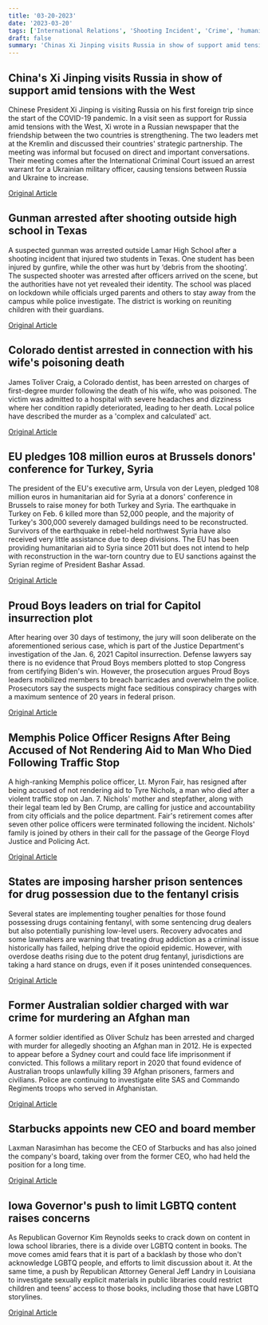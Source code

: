 ```yaml
---
title: '03-20-2023'
date: '2023-03-20'
tags: ['International Relations', 'Shooting Incident', 'Crime', 'humanitarian aid', 'Capitol Insurrection', 'Police Brutality', 'Drug Policy', 'War Crime', 'Business News', 'LGBTQ rights']
draft: false
summary: 'Chinas Xi Jinping visits Russia in show of support amid tensions with the West...'
---
```


## China's Xi Jinping visits Russia in show of support amid tensions with the West
Chinese President Xi Jinping is visiting Russia on his first foreign trip since the start of the COVID-19 pandemic. In a visit seen as support for Russia amid tensions with the West, Xi wrote in a Russian newspaper that the friendship between the two countries is strengthening. The two leaders met at the Kremlin and discussed their countries' strategic partnership. The meeting was informal but focused on direct and important conversations. Their meeting comes after the International Criminal Court issued an arrest warrant for a Ukrainian military officer, causing tensions between Russia and Ukraine to increase.

[Original Article](https://abcnews.go.com/International/chinas-president-xi-arrives-moscow-meeting-putin-amid/story?id=97980986)

## Gunman arrested after shooting outside high school in Texas
A suspected gunman was arrested outside Lamar High School after a shooting incident that injured two students in Texas. One student has been injured by gunfire, while the other was hurt by ‘debris from the shooting’. The suspected shooter was arrested after officers arrived on the scene, but the authorities have not yet revealed their identity. The school was placed on lockdown while officials urged parents and others to stay away from the campus while police investigate. The district is working on reuniting children with their guardians.

[Original Article](https://abcnews.go.com/US/wireStory/officials-2-hurt-after-shooting-texas-school-97987232)

## Colorado dentist arrested in connection with his wife's poisoning death
James Toliver Craig, a Colorado dentist, has been arrested on charges of first-degree murder following the death of his wife, who was poisoned. The victim was admitted to a hospital with severe headaches and dizziness where her condition rapidly deteriorated, leading to her death. Local police have described the murder as a 'complex and calculated' act.

[Original Article](https://abcnews.go.com/US/colorado-dentist-arrested-wifes-complex-calculated-poisoning-death/story?id=97980140)

## EU pledges 108 million euros at Brussels donors' conference for Turkey, Syria
The president of the EU's executive arm, Ursula von der Leyen, pledged 108 million euros in humanitarian aid for Syria at a donors' conference in Brussels to raise money for both Turkey and Syria. The earthquake in Turkey on Feb. 6 killed more than 52,000 people, and the majority of Turkey's 300,000 severely damaged buildings need to be reconstructed. Survivors of the earthquake in rebel-held northwest Syria have also received very little assistance due to deep divisions. The EU has been providing humanitarian aid to Syria since 2011 but does not intend to help with reconstruction in the war-torn country due to EU sanctions against the Syrian regime of President Bashar Assad.

[Original Article](https://abcnews.go.com/Business/wireStory/eu-pledges-1-billion-post-quake-turkey-reconstruction-97986735)

## Proud Boys leaders on trial for Capitol insurrection plot
After hearing over 30 days of testimony, the jury will soon deliberate on the aforementioned serious case, which is part of the Justice Department's investigation of the Jan. 6, 2021 Capitol insurrection. Defense lawyers say there is no evidence that Proud Boys members plotted to stop Congress from certifying Biden's win. However, the prosecution argues Proud Boys leaders mobilized members to breach barricades and overwhelm the police. Prosecutors say the suspects might face seditious conspiracy charges with a maximum sentence of 20 years in federal prison. 

[Original Article](https://abcnews.go.com/Politics/wireStory/prosecutors-rest-sedition-case-proud-boys-leaders-97986731)

## Memphis Police Officer Resigns After Being Accused of Not Rendering Aid to Man Who Died Following Traffic Stop
A high-ranking Memphis police officer, Lt. Myron Fair, has resigned after being accused of not rendering aid to Tyre Nichols, a man who died after a violent traffic stop on Jan. 7. Nichols' mother and stepfather, along with their legal team led by Ben Crump, are calling for justice and accountability from city officials and the police department. Fair's retirement comes after seven other police officers were terminated following the incident. Nichols' family is joined by others in their call for the passage of the George Floyd Justice and Policing Act.

[Original Article](https://abcnews.go.com/US/police-supervisor-tyre-nichols-death-retired-benefits-fired/story?id=97962239)

## States are imposing harsher prison sentences for drug possession due to the fentanyl crisis
Several states are implementing tougher penalties for those found possessing drugs containing fentanyl, with some sentencing drug dealers but also potentially punishing low-level users. Recovery advocates and some lawmakers are warning that treating drug addiction as a criminal issue historically has failed, helping drive the opioid epidemic. However, with overdose deaths rising due to the potent drug fentanyl, jurisdictions are taking a hard stance on drugs, even if it poses unintended consequences.

[Original Article](https://abcnews.go.com/US/wireStory/overdoses-states-harsher-fentanyl-penalties-97985110)

## Former Australian soldier charged with war crime for murdering an Afghan man
A former soldier identified as Oliver Schulz has been arrested and charged with murder for allegedly shooting an Afghan man in 2012. He is expected to appear before a Sydney court and could face life imprisonment if convicted. This follows a military report in 2020 that found evidence of Australian troops unlawfully killing 39 Afghan prisoners, farmers and civilians. Police are continuing to investigate elite SAS and Commando Regiments troops who served in Afghanistan.

[Original Article](https://abcnews.go.com/International/wireStory/former-australian-soldier-charged-afghans-murder-97980138)

## Starbucks appoints new CEO and board member
Laxman Narasimhan has become the CEO of Starbucks and has also joined the company's board, taking over from the former CEO, who had held the position for a long time.

[Original Article](https://abcnews.go.com/Business/wireStory/starbucks-new-ceo-laxman-narasimhan-takes-seat-97986224)

## Iowa Governor's push to limit LGBTQ content raises concerns
As Republican Governor Kim Reynolds seeks to crack down on content in Iowa school libraries, there is a divide over LGBTQ content in books. The move comes amid fears that it is part of a backlash by those who don't acknowledge LGBTQ people, and efforts to limit discussion about it. At the same time, a push by Republican Attorney General Jeff Landry in Louisiana to investigate sexually explicit materials in public libraries could restrict children and teens’ access to those books, including those that have LGBTQ storylines.

[Original Article](https://abcnews.go.com/Politics/wireStory/school-library-book-bans-targeting-lgbtq-content-97984498)
